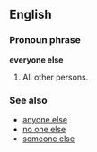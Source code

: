 ==English==
===Pronoun phrase===
'''everyone else'''

#All other persons.

===See also===
*[[anyone else]]
*[[no one else]]
*[[someone else]]